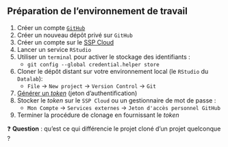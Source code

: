 :::{.callout-tip collapse="true" icon=false}
## Préparation de l'environnement de travail

:::{.incremental}
1. Créer un compte [`GitHub`](https://github.com/)
2. Créer un nouveau dépôt privé sur `GitHub`
3. Créer un compte sur le [SSP Cloud](https://datalab.sspcloud.fr/home)
4. Lancer un service `RStudio`
5. Utiliser un `terminal` pour activer le stockage des identifiants : 
    + `git config --global credential.helper store`
6. Cloner le dépôt distant sur votre environnement local (le `RStudio` du `Datalab`):
    + `File` → `New project` → `Version Control` → `Git`
7. [Générer un *token*](https://docs.github.com/en/enterprise-server@3.4/authentication/keeping-your-account-and-data-secure/creating-a-personal-access-token) (jeton d'authentification)
8. Stocker le *token* sur le `SSP Cloud` ou un gestionnaire de mot de passe :
    + `Mon Compte` -> `Services externes` -> `Jeton d'accès personnel GitHub`
9. Terminer la procédure de clonage en fournissant le *token*
:::

:::

❓ **Question** : qu'est ce qui différencie le projet cloné d'un projet quelconque ?
